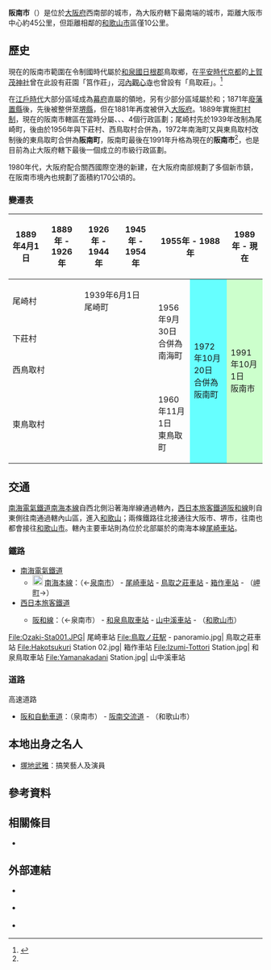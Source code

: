 {{日本都市
| 自治體名=阪南市
| 圖像=[[File:Pichipichi.jpg|240px]]
| 圖像說明=[[箱作海水浴場|箱作海水浴場]]
| 市章=Emblem of Hannan, Osaka.svg
| 日文原名=阪南市
| 平假名=はんなんし
| 羅馬字拼音=Hannan-shi
| 都道府縣=大阪府
| 支廳=
| 編號=27232-9
| 面積=36.17
| 邊界未定=
| 人口= 54,946<ref>{{Cite web| url=http://www.city.hannan.lg.jp/| title=世代數、人口| publisher=阪南市政府| accessdate=2018-04-18| language=ja| archive-date=2018-04-18| archive-url=https://web.archive.org/web/20180418092932/http://www.city.hannan.lg.jp/| dead-url=no}}</ref>
| 統計時間= 2018年3月31日
| 自治體=[[岬町|岬町]]、[[泉南市|泉南市]]<br />'''[[和歌山縣|和歌山縣]]'''：[[和歌山市|和歌山市]]、[[岩出市|岩出市]]
| 樹=松
| 花=
| 其他象徵物=
| 其他象徵=
| 市長={{tsl|ja|水野謙二}}
| 卸任日期=2020年11月11日
| 郵遞區號=599-0201
| 所在地=阪南市尾崎町35番地の1
| 電話號碼=72-471-5678
| 外部連結=http://www.city.hannan.lg.jp/
| 地圖=[[File:Hannan_in_Osaka_Prefecture_Ja.svg|250px]]
| 註記=
}}
'''阪南市'''（{{jpn|j=阪南市|hg=はんなんし|rm=Hannan shi|f=y}}）是位於[[大阪府|大阪府]]西南部的城市，為大阪府轄下最南端的城市，距離大阪市中心約45公里，但距離相鄰的[[和歌山市|和歌山市]]區僅10公里。

== 歷史 ==

現在的阪南市範圍在令制國時代屬於[[和泉國|和泉國]][[日根郡|日根郡]]鳥取鄉，在[[平安時代|平安時代]][[京都|京都]]的[[賀茂別雷神社|上賀茂神社]]曾在此設有莊園「筥作莊」，[[河內國|河內]][[觀心寺|觀心寺]]也曾設有「鳥取莊」。<ref name="History">{{Cite web| url=http://www.city.hannan.lg.jp/shisei/shisei/oitachi_sc.html| title=市の生い立ち| publisher=阪南市政府| language=ja| accessdate=2018-04-19| archive-date=2018-04-19| archive-url=https://web.archive.org/web/20180419121028/http://www.city.hannan.lg.jp/shisei/shisei/oitachi_sc.html| dead-url=no}}</ref>

在[[江戶時代|江戶時代]]大部分區域成為[[幕府|幕府]]直屬的領地，另有少部分區域屬於{{Tsl|ja|三上藩}}和{{tsl|ja|土浦藩}}；1871年[[廢藩置縣|廢藩置縣]]後，先後被整併至[[堺縣|堺縣]]，但在1881年再度被併入[[大阪府|大阪府]]。1889年實施[[町村制|町村制]]，現在的阪南市轄區在當時分屬{{tsl|ja|尾崎町|尾崎町|尾崎村}}、{{Tsl|ja|東鳥取町|東鳥取町|東鳥取村}}、{{tsl|ja|西鳥取村}}、{{Tsl|ja|下荘村|下莊村}}4個行政區劃；尾崎村先於1939年改制為尾崎町，後由於1956年與下莊村、西鳥取村合併為{{tsl|ja|南海町}}，1972年南海町又與東鳥取村改制後的東鳥取町合併為'''阪南町'''，阪南町最後在1991年升格為現在的'''阪南市'''<ref name="History"/>，也是目前為止大阪府轄下最後一個成立的市級行政區劃。

1980年代，大阪府配合關西國際空港的新建，在大阪府南部規劃了多個新市鎮，在阪南市境內也規劃了面積約170公頃的{{Tsl|ja|阪南スカイタウン|阪南天空鎮}}。

=== 變遷表 ===

{|class="wikitable" style="font-size:x-small;"
! 1889年4月1日
! 1889年 - 1926年
! 1926年 - 1944年
! 1945年 - 1954年
! colspan=2 | 1955年 - 1988年
! 1989年 - 現在
! 現在
|-
| colspan=2 | 尾崎村
| colspan=2 | 1939年6月1日<br />尾崎町
| rowspan=3 | 1956年9月30日<br />合併為南海町
| rowspan=4 style="background-color:#66FFFF;" | 1972年10月20日<br />合併為阪南町
| rowspan=4 colspan=2 style="background-color:#CCFFCC;" | 1991年10月1日<br />阪南市
|-
| colspan=4 | 下莊村
|-
| colspan=4 | 西鳥取村
|-
| colspan=4 | 東鳥取村
| 1960年11月1日<br />東鳥取町
|}

== 交通 ==

[[南海電氣鐵道|南海電氣鐵道]][[南海本線|南海本線]]自西北側沿著海岸線通過轄內，[[西日本旅客鐵道|西日本旅客鐵道]][[阪和線|阪和線]]則自東側往南通過轄內山區，進入[[和歌山|和歌山]]；兩條鐵路往北接通往大阪市、堺市，往南也都會接往[[和歌山市|和歌山市]]。轄內主要車站則為位於北部屬於的南海本線[[尾崎車站|尾崎車站]]。

=== 鐵路 ===

* [[南海電氣鐵道|南海電氣鐵道]]
** [[File:Nankai_mainline_symbol.svg|20px]] [[南海本線|南海本線]]：（←[[泉南市|泉南市]]） - [[尾崎車站|尾崎車站]] - [[鳥取之莊車站|鳥取之莊車站]] - [[箱作車站|箱作車站]] - （[[岬町|岬町]]→）
* [[西日本旅客鐵道|西日本旅客鐵道]]
** {{JR西路線記號|K|R}} [[阪和線|阪和線]]：（←泉南市） - [[和泉鳥取車站|和泉鳥取車站]] - [[山中溪車站|山中溪車站]] - （[[和歌山市|和歌山市]]）

<gallery widths=200px heights=200px>
File:Ozaki-Sta001.JPG| 尾崎車站
File:鳥取ノ荘駅 - panoramio.jpg| 鳥取之莊車站
File:Hakotsukuri Station 02.jpg| 箱作車站
File:Izumi-Tottori Station.jpg| 和泉鳥取車站
File:Yamanakadani Station.jpg| 山中溪車站
</gallery>

=== 道路 ===
; 高速道路
* [[阪和自動車道|阪和自動車道]]：（泉南市） - [[阪南交流道|阪南交流道]] - （和歌山市）

== 本地出身之名人 ==
* [[塚地武雅|塚地武雅]]：搞笑藝人及演員

== 參考資料 ==
{{Reflist}}

== 相關條目 ==
{{Commonscat|Hannan, Osaka}}
* {{Tsl|ja|阪南}}

== 外部連結 ==
* {{Ja}} {{Facebook|city.hannan|阪南市政府}}
* {{Ja}} {{Twitter|hannan_city|阪南市政府}}
* {{Ja}} {{Instagram|hannan_life|阪南生活}}

{{大阪府}}
{{Authority control}}